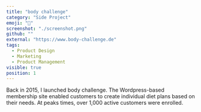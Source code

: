 ```yaml
---
title: "body challenge"
category: "Side Project"
emoji: "💪"
screenshot: "./screenshot.png"
github: ""
external: "https://www.body-challenge.de"
tags:
  - Product Design
  - Marketing
  - Product Management
visible: true
position: 1
---
```


Back in 2015, I launched body challenge. The Wordpress-based membership site enabled customers to create individual diet plans based on their needs. At peaks times, over 1,000 active customers were enrolled.
